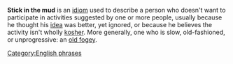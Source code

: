 {{wiktionarypar|Stick in the mud}}
'''Stick in the mud''' is an [[idiom]] used to describe a person who doesn't want to participate in activities suggested by one or more people, usually because he thought his [[idea]] was better, yet ignored, or because he believes the activity isn't wholly [[kosher]].
More generally, one who is slow, old-fashioned, or unprogressive: an [[old fogey]].

{{vocab-stub}}

[[Category:English phrases]]